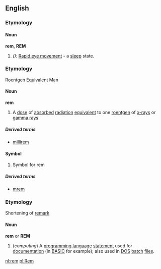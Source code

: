 ==English==
===Etymology===
====Noun====
'''rem''', '''REM'''

# ''({{acronym}}):'' [[Rapid eye movement]] - a [[sleep]] state.

===Etymology===
Roentgen Equivalent Man

====Noun====
'''rem'''

#A [[dose]] of [[absorbed]] [[radiation]] [[equivalent]] to one [[roentgen]] of [[x-ray]]s or [[gamma ray]]s

=====Derived terms=====
*[[millirem]]

====Symbol====
#Symbol for rem

=====Derived terms=====
*[[mrem]]

===Etymology===
Shortening of [[remark]]

====Noun====
'''rem''' or '''REM'''

#(''computing'') A [[programming language]] [[statement]] used for [[documentation]] (in [[BASIC]] for example); also used in [[DOS]] [[batch]] [[files]].
[[nl:rem]]
[[pl:Rem]]
